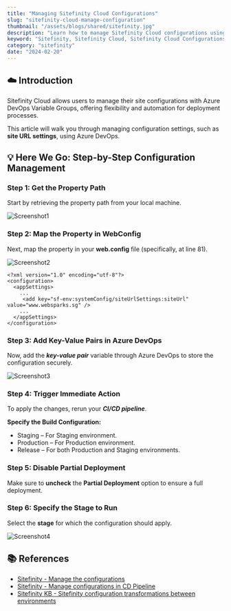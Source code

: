 ```yaml
---
title: "Managing Sitefinity Cloud Configurations"
slug: "sitefinity-cloud-manage-configuration"
thumbnail: "/assets/blogs/shared/sitefinity.jpg"
description: "Learn how to manage Sitefinity Cloud configurations using Azure DevOps Variable Groups to streamline deployment and configuration management for staging and production environments."
keyword: "Sitefinity, Sitefinity Cloud, Sitefinity Cloud Configurations, Azure DevOps Variable Groups, Sitefinity Deployment, Sitefinity CI/CD Pipeline, Sitefinity Configuration Management, WebConfig Configuration"
category: "sitefinity"
date: "2024-02-20"
---
```


## ☁️ Introduction

Sitefinity Cloud allows users to manage their site configurations with Azure DevOps Variable Groups, offering flexibility and automation for deployment processes. 

This article will walk you through managing configuration settings, such as **site URL settings**, using Azure DevOps.


## 💡 Here We Go: Step-by-Step Configuration Management


### Step 1: Get the Property Path

Start by retrieving the property path from your local machine.

![Screenshot1](/assets/blogs/sitefinity-cloud-manage-configuration/screenshot1.png)


### Step 2: Map the Property in WebConfig

Next, map the property in your **web.config** file (specifically, at line 81).

![Screenshot2](/assets/blogs/sitefinity-cloud-manage-configuration/screenshot2.png)

```
<?xml version="1.0" encoding="utf-8"?>
<configuration>
  <appSettings>
    ...
	 <add key="sf-env:systemConfig/siteUrlSettings:siteUrl" value="www.websparks.sg" />
    ...
  </appSettings>
</configuration>
```


### Step 3: Add Key-Value Pairs in Azure DevOps

Now, add the ***key-value pair*** variable through Azure DevOps to store the configuration securely.

![Screenshot3](/assets/blogs/sitefinity-cloud-manage-configuration/screenshot3.png)


### Step 4: Trigger Immediate Action

To apply the changes, rerun your ***CI/CD pipeline***.

**Specify the Build Configuration:**
- Staging – For Staging environment.
- Production – For Production environment.
- Release – For both Production and Staging environments.


### Step 5: Disable Partial Deployment

Make sure to **uncheck** the **Partial Deployment** option to ensure a full deployment.

### Step 6: Specify the Stage to Run

Select the **stage** for which the configuration should apply.

![Screenshot4](/assets/blogs/sitefinity-cloud-manage-configuration/screenshot4.png)


## 📚 References
- [Sitefinity - Manage the configurations](https://www.progress.com/documentation/sitefinity-cms/cloud/use-different-configurations-for-different-environments)
- [Sitefinity - Manage configurations in CD Pipeline](https://www.progress.com/documentation/sitefinity-cms/manage-configurations-in-cd-pipeline)
- [Sitefinity KB - Sitefinity configuration transformations between environments](https://community.progress.com/s/article/cloud-sitefinity-configuration-transformations-between-environments)